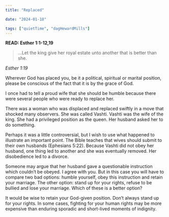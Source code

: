 ```yaml
---
title: "Replaced"

date: "2024-01-18"

tags: ["quietTime", "dagHewardMills"]
---
```


**READ: Esther 1:1-12,19**

> ...Let the king give her royal estate unto another that is better than she.

_Esther 1:19_

Wherever God has placed you, be it a political, spiritual or marital position, please be conscious of the fact that it is by the grace of God.

I once had to tell a proud wife that she should be humble because there were several people who were ready to replace her.

There was a woman who was displaced and replaced swiftly in a move that shocked many observers. She was called Vashti. Vashti was the wife of the king. She had a privileged position as the queen. Her husband asked her to do something.

Perhaps it was a little controversial, but I wish to use what happened to illustrate an important point. The Bible teaches that wives should submit to their own husbands (Ephesians 5:22). Because Vashti did not obey her husband, one thing led to another and she was eventually removed. Her disobedience led to a divorce.

Someone may argue that her husband gave a questionable instruction which couldn’t be obeyed. I agree with you. But in this case you will have to compare two bad options: humble yourself, obey this instruction and retain your marriage. The other option: stand up for your rights, refuse to be bullied and lose your marriage. Which of these is a better option?

It would be wise to retain your God-given position. Don’t always stand up for your rights. In some cases, fighting for your human rights may be more expensive than enduring sporadic and short-lived moments of indignity.
